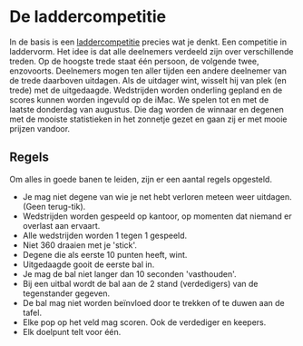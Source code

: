 # De laddercompetitie

In de basis is een <a href="https://nl.m.wikipedia.org/wiki/Laddercompetitie" target="_blank">laddercompetitie</a> precies wat je denkt. Een competitie in laddervorm. Het idee is dat alle deelnemers verdeeld zijn over verschillende treden. Op de hoogste trede staat één persoon, de volgende twee, enzovoorts. Deelnemers mogen ten aller tijden een andere deelnemer van de trede daarboven uitdagen. Als de uitdager wint, wisselt hij van plek (en trede) met de uitgedaagde.
Wedstrijden worden onderling gepland en de scores kunnen worden ingevuld op de iMac. We spelen tot en met de laatste donderdag van augustus. Die dag worden de winnaar en degenen met de mooiste statistieken in het zonnetje gezet en gaan zij er met mooie prijzen vandoor.

## Regels

Om alles in goede banen te leiden, zijn er een aantal regels opgesteld.

- Je mag niet degene van wie je net hebt verloren meteen weer uitdagen. (Geen terug-tik).
- Wedstrijden worden gespeeld op kantoor, op momenten dat niemand er overlast aan ervaart.
- Alle wedstrijden worden 1 tegen 1 gespeeld.
- Niet 360 draaien met je 'stick'.
- Degene die als eerste 10 punten heeft, wint.
- Uitgedaagde gooit de eerste bal in.
- Je mag de bal niet langer dan 10 seconden 'vasthouden'.
- Bij een uitbal wordt de bal aan de 2 stand (verdedigers) van de tegenstander gegeven.
- De bal mag niet worden beïnvloed door te trekken of te duwen aan de tafel.
- Elke pop op het veld mag scoren. Ook de verdediger en keepers.
- Elk doelpunt telt voor één.

